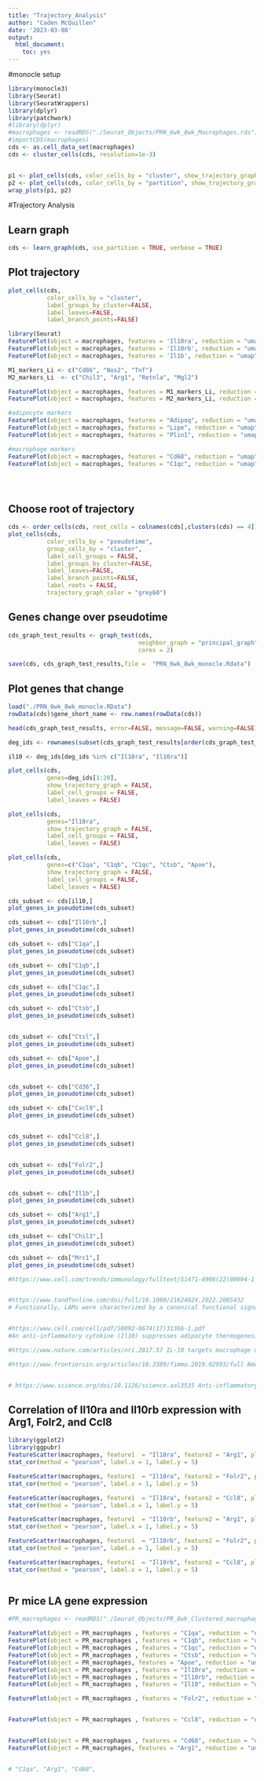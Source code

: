 ```yaml
---
title: "Trajectory_Analysis"
author: "Caden McQuillen"
date: '2023-03-08'
output: 
  html_document: 
    toc: yes
---
```



#monocle setup
```r
library(monocle3)
library(Seurat)
library(SeuratWrappers)
library(dplyr)
library(patchwork)
#library(dplyr)
#macrophages <- readRDS("./Seurat_Objects/PRN_6wk_8wk_Macrophages.rds")
#importCDS(macrophages)
cds <- as.cell_data_set(macrophages)
cds <- cluster_cells(cds, resolution=1e-3)


p1 <- plot_cells(cds, color_cells_by = "cluster", show_trajectory_graph = FALSE)
p2 <- plot_cells(cds, color_cells_by = "partition", show_trajectory_graph = FALSE)
wrap_plots(p1, p2)
```

#Trajectory Analysis

## Learn graph
```r
cds <- learn_graph(cds, use_partition = TRUE, verbose = TRUE)
```

## Plot trajectory
```r
plot_cells(cds,
           color_cells_by = "cluster",
           label_groups_by_cluster=FALSE,
           label_leaves=FALSE,
           label_branch_points=FALSE)
```

```r
library(Seurat)
FeaturePlot(object = macrophages, features = 'Il10ra', reduction = "umap")
FeaturePlot(object = macrophages, features = 'Il10rb', reduction = "umap")
FeaturePlot(object = macrophages, features = 'Il1b', reduction = "umap")

M1_markers_Li <- c("Cd86", "Nos2", "Tnf")
M2_markers_Li  <- c("Chil3", "Arg1", "Retnla", "Mgl2")

FeaturePlot(object = macrophages, features = M1_markers_Li, reduction = "umap")
FeaturePlot(object = macrophages, features = M2_markers_Li, reduction = "umap")

#adipocyte markers
FeaturePlot(object = macrophages, features = "Adipoq", reduction = "umap")
FeaturePlot(object = macrophages, features = "Lipe", reduction = "umap")
FeaturePlot(object = macrophages, features = "Plin1", reduction = "umap")

#macrophage markers
FeaturePlot(object = macrophages, features = "Cd68", reduction = "umap")
FeaturePlot(object = macrophages, features = "C1qc", reduction = "umap")





```



## Choose root of trajectory
```r
cds <- order_cells(cds, root_cells = colnames(cds[,clusters(cds) == 4]))
plot_cells(cds,
           color_cells_by = "pseudotime",
           group_cells_by = "cluster",
           label_cell_groups = FALSE,
           label_groups_by_cluster=FALSE,
           label_leaves=FALSE,
           label_branch_points=FALSE,
           label_roots = FALSE,
           trajectory_graph_color = "grey60")
```

## Genes change over pseudotime
```r
cds_graph_test_results <- graph_test(cds,
                                     neighbor_graph = "principal_graph",
                                     cores = 2)

save(cds, cds_graph_test_results,file =  "PRN_6wk_8wk_monocle.Rdata")
```

## Plot genes that change
```r

load("./PRN_6wk_8wk_monocle.RData")
rowData(cds)$gene_short_name <- row.names(rowData(cds))

head(cds_graph_test_results, error=FALSE, message=FALSE, warning=FALSE)

deg_ids <- rownames(subset(cds_graph_test_results[order(cds_graph_test_results$morans_I, decreasing = TRUE),], q_value < 0.05))

il10 <- deg_ids[deg_ids %in% c("Il10ra", "Il10ra")]

plot_cells(cds,
           genes=deg_ids[1:20],
           show_trajectory_graph = FALSE,
           label_cell_groups = FALSE,
           label_leaves = FALSE)

plot_cells(cds,
           genes="Il10ra",
           show_trajectory_graph = FALSE,
           label_cell_groups = FALSE,
           label_leaves = FALSE)

plot_cells(cds,
           genes=c("C1qa", "C1qb", "C1qc", "Ctsb", "Apoe"),
           show_trajectory_graph = FALSE,
           label_cell_groups = FALSE,
           label_leaves = FALSE)

cds_subset <- cds[il10,]
plot_genes_in_pseudotime(cds_subset)

cds_subset <- cds["Il10rb",]
plot_genes_in_pseudotime(cds_subset)

cds_subset <- cds["C1qa",]
plot_genes_in_pseudotime(cds_subset)

cds_subset <- cds["C1qb",]
plot_genes_in_pseudotime(cds_subset)

cds_subset <- cds["C1qc",]
plot_genes_in_pseudotime(cds_subset)

cds_subset <- cds["Ctsb",]
plot_genes_in_pseudotime(cds_subset)


cds_subset <- cds["Ctsl",]
plot_genes_in_pseudotime(cds_subset)

cds_subset <- cds["Apoe",]
plot_genes_in_pseudotime(cds_subset)


cds_subset <- cds["Cd36",]
plot_genes_in_pseudotime(cds_subset)

cds_subset <- cds["Cxcl9",]
plot_genes_in_pseudotime(cds_subset)


cds_subset <- cds["Ccl8",]
plot_genes_in_pseudotime(cds_subset)


cds_subset <- cds["Folr2",]
plot_genes_in_pseudotime(cds_subset)


cds_subset <- cds["Il1b",]
plot_genes_in_pseudotime(cds_subset)

cds_subset <- cds["Arg1",]
plot_genes_in_pseudotime(cds_subset)

cds_subset <- cds["Chil3",]
plot_genes_in_pseudotime(cds_subset)

cds_subset <- cds["Mrc1",]
plot_genes_in_pseudotime(cds_subset)

#https://www.cell.com/trends/immunology/fulltext/S1471-4906(22)00094-1 lipd associated macrophages in cancer


#https://www.tandfonline.com/doi/full/10.1080/2162402X.2022.2085432
# Functionally, LAMs were characterized by a canonical functional signature of M2-like macrophages, lipid accumulation and enhancing phagocytosis, and they were mostly distributed in tumor-adipose junctional regions.


#https://www.cell.com/cell/pdf/S0092-8674(17)31366-1.pdf
#An anti-inflammatory cytokine (Il10) suppresses adipocyte thermogenesis to limit energy expenditure.

#https://www.nature.com/articles/nri.2017.57 IL-10 targets macrophage metabolism

#https://www.frontiersin.org/articles/10.3389/fimmu.2019.02993/full New Insights on the Role of Lipid Metabolism in the Metabolic Reprogramming of Macrophages


# https://www.science.org/doi/10.1126/science.aal3535 Anti-inflammatory effect of IL-10 mediated by metabolic reprogramming of macrophages
```

## Correlation of Il10ra and Il10rb expression with Arg1, Folr2, and Ccl8
```r
library(ggplot2)
library(ggpubr)
FeatureScatter(macrophages, feature1  = "Il10ra", feature2 = "Arg1", plot.cor = FALSE)+
stat_cor(method = "pearson", label.x = 1, label.y = 5)

FeatureScatter(macrophages, feature1  = "Il10ra", feature2 = "Folr2", plot.cor = FALSE)+
stat_cor(method = "pearson", label.x = 1, label.y = 5)

FeatureScatter(macrophages, feature1  = "Il10ra", feature2 = "Ccl8", plot.cor = FALSE)+
stat_cor(method = "pearson", label.x = 1, label.y = 5)

FeatureScatter(macrophages, feature1  = "Il10rb", feature2 = "Arg1", plot.cor = FALSE)+
stat_cor(method = "pearson", label.x = 1, label.y = 5)

FeatureScatter(macrophages, feature1  = "Il10rb", feature2 = "Folr2", plot.cor = FALSE)+
stat_cor(method = "pearson", label.x = 1, label.y = 5)

FeatureScatter(macrophages, feature1  = "Il10rb", feature2 = "Ccl8", plot.cor = FALSE)+
stat_cor(method = "pearson", label.x = 1, label.y = 5)



```



## Pr mice LA gene expression

```r
#PR_macrophages <- readRDS("./Seurat_Objects/PR_8wk_Clustered_macrophages.rds")

FeaturePlot(object = PR_macrophages , features = "C1qa", reduction = "umap")
FeaturePlot(object = PR_macrophages , features = "C1qb", reduction = "umap")
FeaturePlot(object = PR_macrophages , features = "C1qc", reduction = "umap")
FeaturePlot(object = PR_macrophages , features = "Ctsb", reduction = "umap")
FeaturePlot(object = PR_macrophages, features = "Apoe", reduction = "umap")
FeaturePlot(object = PR_macrophages , features = "Il10ra", reduction = "umap")
FeaturePlot(object = PR_macrophages , features = "Il10rb", reduction = "umap")
FeaturePlot(object = PR_macrophages , features = "Il10", reduction = "umap")

FeaturePlot(object = PR_macrophages , features = "Folr2", reduction = "umap")


FeaturePlot(object = PR_macrophages , features = "Ccl8", reduction = "umap")


FeaturePlot(object = PR_macrophages , features = "Cd68", reduction = "umap")
FeaturePlot(object = PR_macrophages, features = "Arg1", reduction = "umap")


# "C1qa", "Arg1", "Cd68",

```








